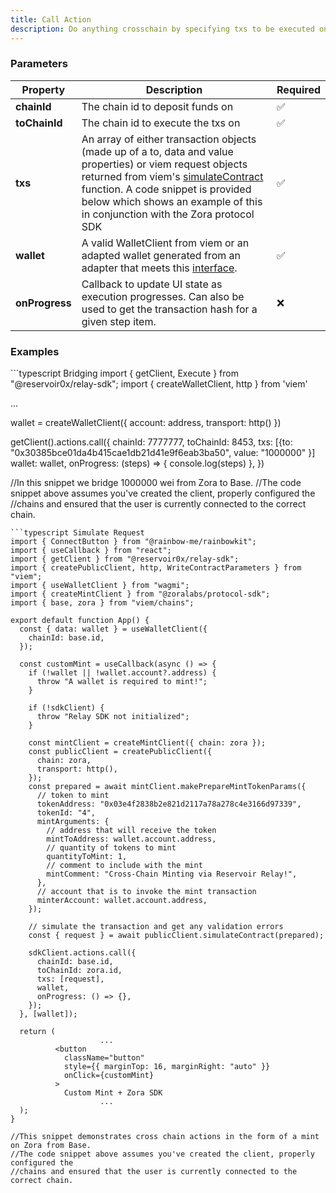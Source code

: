 ```yaml
---
title: Call Action
description: Do anything crosschain by specifying txs to be executed on the target chain.
---
```


### Parameters

| Property       | Description                                                                                                                                                                                                                                                                                                                                   | Required |
| -------------- | --------------------------------------------------------------------------------------------------------------------------------------------------------------------------------------------------------------------------------------------------------------------------------------------------------------------------------------------- | -------- |
| **chainId**    | The chain id to deposit funds on                                                                                                                                                                                                                                                                                                              | ✅      |
| **toChainId**  | The chain id to execute the txs on                                                                                                                                                                                                                                                                                                            | ✅      |
| **txs**        | An array of either transaction objects (made up of a to, data and value properties) or viem request objects returned from viem's [simulateContract](https://viem.sh/docs/contract/simulateContract.html#simulatecontract) function. A code snippet is provided below which shows an example of this in conjunction with the Zora protocol SDK | ✅      |
| **wallet**     | A valid WalletClient from viem or an adapted wallet generated from an adapter that meets this [interface](https://github.com/reservoirprotocol/relay-sdk/blob/main/packages/sdk/src/types/AdaptedWallet.ts).                                                                                                                                  | ✅      |
| **onProgress** | Callback to update UI state as execution progresses. Can also be used to get the transaction hash for a given step item.                                                                                                                                                                                                                      | ❌      |

### Examples

<CodeGroup>
```typescript Bridging
import { getClient, Execute } from "@reservoir0x/relay-sdk";
import { createWalletClient, http } from 'viem'

...

wallet = createWalletClient({
account: address,
transport: http()
})

getClient().actions.call({
chainId: 7777777,
toChainId: 8453,
txs: [{to: "0x30385bce01da4b415cae1db21d41e9f6eab3ba50", value: "1000000" }]
wallet: wallet,
onProgress: (steps) => {
console.log(steps)
},
})

//In this snippet we bridge 1000000 wei from Zora to Base.
//The code snippet above assumes you've created the client, properly configured the
//chains and ensured that the user is currently connected to the correct chain.

````
```typescript Simulate Request
import { ConnectButton } from "@rainbow-me/rainbowkit";
import { useCallback } from "react";
import { getClient } from "@reservoir0x/relay-sdk";
import { createPublicClient, http, WriteContractParameters } from "viem";
import { useWalletClient } from "wagmi";
import { createMintClient } from "@zoralabs/protocol-sdk";
import { base, zora } from "viem/chains";

export default function App() {
  const { data: wallet } = useWalletClient({
    chainId: base.id,
  });

  const customMint = useCallback(async () => {
    if (!wallet || !wallet.account?.address) {
      throw "A wallet is required to mint!";
    }

    if (!sdkClient) {
      throw "Relay SDK not initialized";
    }

    const mintClient = createMintClient({ chain: zora });
    const publicClient = createPublicClient({
      chain: zora,
      transport: http(),
    });
    const prepared = await mintClient.makePrepareMintTokenParams({
      // token to mint
      tokenAddress: "0x03e4f2838b2e821d2117a78a278c4e3166d97339",
      tokenId: "4",
      mintArguments: {
        // address that will receive the token
        mintToAddress: wallet.account.address,
        // quantity of tokens to mint
        quantityToMint: 1,
        // comment to include with the mint
        mintComment: "Cross-Chain Minting via Reservoir Relay!",
      },
      // account that is to invoke the mint transaction
      minterAccount: wallet.account.address,
    });

    // simulate the transaction and get any validation errors
    const { request } = await publicClient.simulateContract(prepared);

    sdkClient.actions.call({
      chainId: base.id,
      toChainId: zora.id,
      txs: [request],
      wallet,
      onProgress: () => {},
    });
  }, [wallet]);

  return (
					...
          <button
            className="button"
            style={{ marginTop: 16, marginRight: "auto" }}
            onClick={customMint}
          >
            Custom Mint + Zora SDK
					...
  );
}

//This snippet demonstrates cross chain actions in the form of a mint on Zora from Base.
//The code snippet above assumes you've created the client, properly configured the
//chains and ensured that the user is currently connected to the correct chain.
````

</CodeGroup>
